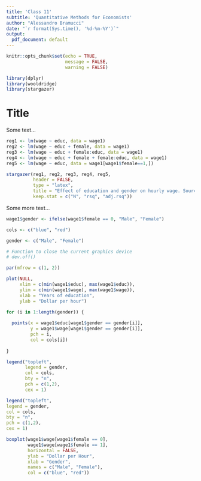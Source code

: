 ```yaml
---
title: 'Class 11'
subtitle: 'Quantitative Methods for Economists'
author: "Alessandro Bramucci"
date: "`r format(Sys.time(), '%d-%m-%Y')`"
output:
  pdf_document: default
---
```


```r

knitr::opts_chunk$set(echo = TRUE,
                      message = FALSE,
                      warning = FALSE)

library(dplyr)
library(wooldridge)
library(stargazer)

```

# Title

Some text...

```r
reg1 <- lm(wage ~ educ, data = wage1)
reg2 <- lm(wage ~ educ + female, data = wage1)
reg3 <- lm(wage ~ educ + female:educ, data = wage1)
reg4 <- lm(wage ~ educ + female + female:educ, data = wage1)
reg5 <- lm(wage ~ educ, data = wage1[wage1$female==1,])
```

```r
stargazer(reg1, reg2, reg3, reg4, reg5,
          header = FALSE,
          type = "latex", 
          title = "Effect of education and gender on hourly wage. Source: Wooldridge (2023).",
          keep.stat = c("N", "rsq", "adj.rsq"))
```

Some more text...

```r
wage1$gender <- ifelse(wage1$female == 0, "Male", "Female")

cols <- c("blue", "red")

gender <- c("Male", "Female")

# Function to close the current graphics device
# dev.off()

par(mfrow = c(1, 2))

plot(NULL,
     xlim = c(min(wage1$educ), max(wage1$educ)), 
     ylim = c(min(wage1$wage), max(wage1$wage)),
     xlab = "Years of education", 
     ylab = "Dollar per hour")

for (i in 1:length(gender)) {
  
  points(x = wage1$educ[wage1$gender == gender[i]],
         y = wage1$wage[wage1$gender == gender[i]],
         pch = i,
         col = cols[i])
  
}

legend("topleft",
       legend = gender,
       col = cols, 
       bty = "n",
       pch = c(1,2),
       cex = 1)

legend("topleft",
legend = gender,
col = cols,
bty = "n",
pch = c(1,2),
cex = 1)

boxplot(wage1$wage[wage1$female == 0],
        wage1$wage[wage1$female == 1],
        horizontal = FALSE,
        ylab = "Dollar per Hour",
        xlab = "Gender",
        names = c("Male", "Female"),
        col = c("blue", "red"))

```
